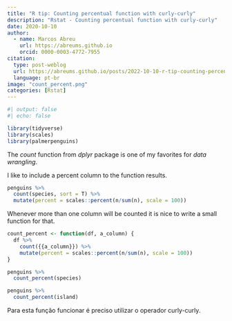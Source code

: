 ```yaml
---
title: "R tip: Counting percentual function with curly-curly"
description: "Rstat - Counting percentual function with curly-curly"
date: 2020-10-10
author: 
  - name: Marcos Abreu
    url: https://abreums.github.io
    orcid: 0000-0003-4772-7955
citation:
  type: post-weblog
  url: https://abreums.github.io/posts/2022-10-10-r-tip-counting-percentual-function-with-curly-curly/
  language: pt-br
image: "count_percent.png"
categories: [Rstat]
---
```


```r
#| output: false
#| echo: false

library(tidyverse)
library(scales)
library(palmerpenguins)
```

The *count* function from *dplyr* package is one of my favorites for *data wrangling*.

I like to include a percent column to the function results.

```r

penguins %>% 
  count(species, sort = T) %>% 
  mutate(percent = scales::percent(n/sum(n), scale = 100))
```

Whenever more than one column will be counted it is nice to write a small function for that.

```r
count_percent <- function(df, a_column) {
  df %>% 
    count({{a_column}}) %>% 
    mutate(percent = scales::percent(n/sum(n), scale = 100))
}

penguins %>% 
  count_percent(species)

penguins %>% 
  count_percent(island)

```

Para esta função funcionar é preciso utilizar o operador curly-curly*.*
